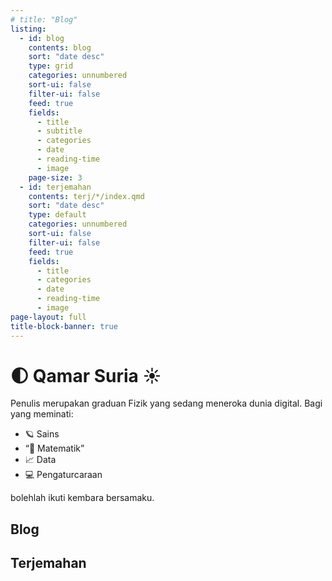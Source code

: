 ```yaml
---
# title: "Blog"
listing:
  - id: blog 
    contents: blog
    sort: "date desc"
    type: grid
    categories: unnumbered
    sort-ui: false
    filter-ui: false
    feed: true
    fields:
      - title
      - subtitle
      - categories
      - date
      - reading-time
      - image
    page-size: 3
  - id: terjemahan
    contents: terj/*/index.qmd
    sort: "date desc"
    type: default
    categories: unnumbered
    sort-ui: false
    filter-ui: false
    feed: true
    fields:
      - title
      - categories
      - date
      - reading-time
      - image
page-layout: full
title-block-banner: true
---
```


# 🌓 Qamar Suria ☀

<!-- :::{.callout-note} -->
Penulis merupakan graduan Fizik yang sedang meneroka dunia digital. 
Bagi yang meminati:

  - 🪐 Sains
  - "🧮 Matematik"
  - 📈 Data
  - 💻 Pengaturcaraan

bolehlah ikuti kembara bersamaku.
<!-- ::: -->

:::{#TOC}
:::

## Blog

:::{#blog}
:::

## Terjemahan

:::{#terj}
:::